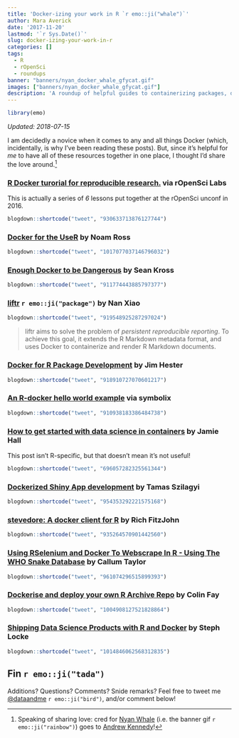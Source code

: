 ```yaml
---
title: 'Docker-izing your work in R `r emo::ji("whale")`'
author: Mara Averick
date: '2017-11-20'
lastmod: '`r Sys.Date()`'
slug: docker-izing-your-work-in-r
categories: []
tags:
  - R
  - rOpenSci
  - roundups
banner: "banners/nyan_docker_whale_gfycat.gif"
images: ["banners/nyan_docker_whale_gfycat.gif"]
description: 'A roundup of helpful guides to containerizing packages, docs, projects, and more by using Docker with R. `r emo::ji("package")`'
---
```


```r
library(emo)
```

_Updated: 2018-07-15_

I am decidedly a novice when it comes to any and all things Docker (which, 
incidentally, is why I've been reading these posts). But, since it's helpful for 
_me_ to have all of these resources together in one place, I thought I'd share 
the love around.[^nyanwhale]

### [R Docker turorial for reproducible research.](http://ropenscilabs.github.io/r-docker-tutorial/) via rOpenSci Labs

This is actually a series of *6* lessons put together at the 
rOpenSci unconf in 2016.

```r
blogdown::shortcode("tweet", "930633713876127744")
```

### [Docker for the UseR](https://github.com/noamross/nyhackr-docker-talk) by Noam Ross

```r
blogdown::shortcode("tweet", "1017077037146796032")
```

### [Enough Docker to be Dangerous](http://seankross.com/2017/09/17/Enough-Docker-to-be-Dangerous.html) by Sean Kross

```r
blogdown::shortcode("tweet", "911774443885797377")
```

### [liftr](https://liftr.me/) `r emo::ji("package")` by Nan Xiao

```r
blogdown::shortcode("tweet", "919548925287297024")
```

> liftr aims to solve the problem of _persistent reproducible reporting_. 
> To achieve this goal, it extends the R Markdown metadata format, 
> and uses Docker to containerize and render R Markdown documents.

### [Docker for R Package Development](http://www.jimhester.com/2017/10/13/docker/) by Jim Hester

```r
blogdown::shortcode("tweet", "918910727070601217")
```

### [An R-docker hello world example](https://www.symbolix.com.au/blog-main/r-docker-hello) via symbolix

```r
blogdown::shortcode("tweet", "910938183386484738")
```

### [How to get started with data science in containers](http://blog.kaggle.com/2016/02/05/how-to-get-started-with-data-science-in-containers/) by Jamie Hall

This post isn't R-specific, but that doesn't mean it's not useful!

```r
blogdown::shortcode("tweet", "696057282325561344")
```

### [Dockerized Shiny App development](http://tamaszilagyi.com/blog/dockerized-shiny-app-development/) by Tamas Szilagyi

```r
blogdown::shortcode("tweet", "954353292221575168")
```

### [stevedore: A docker client for R](https://richfitz.github.io/stevedore/) by Rich FitzJohn

```r
blogdown::shortcode("tweet", "935264570901442560")
```

### [Using RSelenium and Docker To Webscrape In R - Using The WHO Snake Database](https://callumgwtaylor.github.io/blog/2018/02/01/using-rselenium-and-docker-to-webscrape-in-r-using-the-who-snake-database/) by Callum Taylor

```r
blogdown::shortcode("tweet", "961074296515899393")
```

### [Dockerise and deploy your own R Archive Repo](https://rtask.thinkr.fr/blog/dockerise-and-deploy-your-own-r-archive-repo/) by Colin Fay

```r
blogdown::shortcode("tweet", "1004908127521828864")
```

### [Shipping Data Science Products with R and Docker](https://itsalocke.com/talks/post/shipping-r-with-docker/) by Steph Locke

```r
blogdown::shortcode("tweet", "1014846062568312835")
```

## Fin `r emo::ji("tada")`

Additions? Questions? Comments? Snide remarks? Feel free to tweet me [\@dataandme](https://twitter.com/dataandme) `r emo::ji("bird")`, and/or comment below!

[^nyanwhale]: Speaking of sharing love: cred for [Nyan Whale](https://gfycat.com/gifs/detail/PerfectHarshHoatzin) (i.e. the banner gif `r emo::ji("rainbow")`) goes to [Andrew Kennedy](https://www.youtube.com/watch?v=2c_rmqme6rc)!

